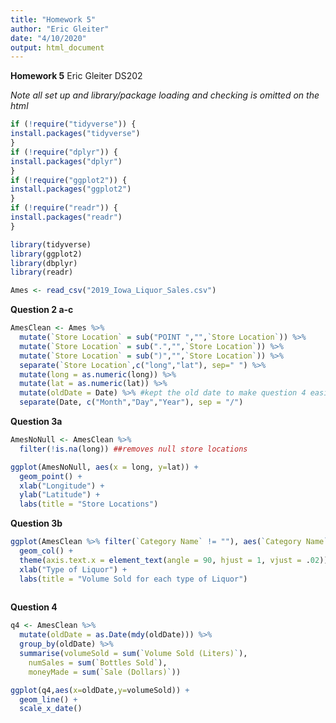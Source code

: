 ```yaml
---
title: "Homework 5"
author: "Eric Gleiter"
date: "4/10/2020"
output: html_document
---
```

**Homework 5**
Eric Gleiter
DS202

*Note all set up and library/package loading and checking is omitted on the html*
```r
if (!require("tidyverse")) {
install.packages("tidyverse")
}
if (!require("dplyr")) {
install.packages("dplyr")
}
if (!require("ggplot2")) {
install.packages("ggplot2")
}
if (!require("readr")) {
install.packages("readr")
}


```

```r
library(tidyverse)
library(ggplot2)
library(dbplyr)
library(readr)

Ames <- read_csv("2019_Iowa_Liquor_Sales.csv")


```


**Question 2 a-c**
```r
AmesClean <- Ames %>%
  mutate(`Store Location` = sub("POINT ","",`Store Location`)) %>%
  mutate(`Store Location` = sub(".","",`Store Location`)) %>%
  mutate(`Store Location` = sub(")","",`Store Location`)) %>%
  separate(`Store Location`,c("long","lat"), sep=" ") %>%
  mutate(long = as.numeric(long)) %>%
  mutate(lat = as.numeric(lat)) %>%
  mutate(oldDate = Date) %>% #kept the old date to make question 4 easier
  separate(Date, c("Month","Day","Year"), sep = "/")
```

**Question 3a**
```r
AmesNoNull <- AmesClean %>%
  filter(!is.na(long)) ##removes null store locations

ggplot(AmesNoNull, aes(x = long, y=lat)) +
  geom_point() + 
  xlab("Longitude") + 
  ylab("Latitude") +
  labs(title = "Store Locations")
```

**Question 3b**
```r
ggplot(AmesClean %>% filter(`Category Name` != ""), aes(`Category Name`, `Volume Sold (Liters)`)) +
  geom_col() + 
  theme(axis.text.x = element_text(angle = 90, hjust = 1, vjust = .02)) +
  xlab("Type of Liquor") +
  labs(title = "Volume Sold for each type of Liquor")
  
```

**Question 4**
```r
q4 <- AmesClean %>%
  mutate(oldDate = as.Date(mdy(oldDate))) %>%
  group_by(oldDate) %>%
  summarise(volumeSold = sum(`Volume Sold (Liters)`), 
    numSales = sum(`Bottles Sold`),
    moneyMade = sum(`Sale (Dollars)`))

ggplot(q4,aes(x=oldDate,y=volumeSold)) +
  geom_line() +
  scale_x_date()
```


